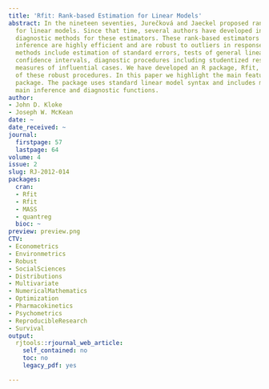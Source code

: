 ```yaml
---
title: 'Rfit: Rank-based Estimation for Linear Models'
abstract: In the nineteen seventies, Jurečková and Jaeckel proposed rank estimation
  for linear models. Since that time, several authors have developed inference and
  diagnostic methods for these estimators. These rank-based estimators and their associated
  inference are highly efficient and are robust to outliers in response space. The
  methods include estimation of standard errors, tests of general linear hypotheses,
  confidence intervals, diagnostic procedures including studentized residuals, and
  measures of influential cases. We have developed an R package, Rfit, for computing
  of these robust procedures. In this paper we highlight the main features of the
  package. The package uses standard linear model syntax and includes many of the
  main inference and diagnostic functions.
author:
- John D. Kloke
- Joseph W. McKean
date: ~
date_received: ~
journal:
  firstpage: 57
  lastpage: 64
volume: 4
issue: 2
slug: RJ-2012-014
packages:
  cran:
  - Rfit
  - Rfit
  - MASS
  - quantreg
  bioc: ~
preview: preview.png
CTV:
- Econometrics
- Environmetrics
- Robust
- SocialSciences
- Distributions
- Multivariate
- NumericalMathematics
- Optimization
- Pharmacokinetics
- Psychometrics
- ReproducibleResearch
- Survival
output:
  rjtools::rjournal_web_article:
    self_contained: no
    toc: no
    legacy_pdf: yes

---
```

